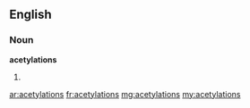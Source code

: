 ==English==

===Noun===
'''acetylations'''

# {{plural of|[[acetylation]]}}

[[ar:acetylations]]
[[fr:acetylations]]
[[mg:acetylations]]
[[my:acetylations]]